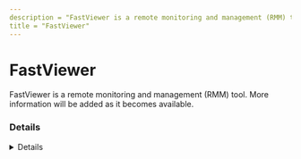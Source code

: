 ---
description = "FastViewer is a remote monitoring and management (RMM) tool. More information will be added as it becomes available."
title = "FastViewer"
---



# FastViewer

FastViewer is a remote monitoring and management (RMM) tool. More information will be added as it becomes available.

### Details
<Details author={""}
         category={""}
         created={""}
         website={""}
         lastModified={"2024-02-07"}
         privileges={""}
         free={ false }
         verification={ false }
/>

#### Installation Paths
<Card code={ ["fastclient.exe", "fastmaster.exe", "FastViewer.exe"] }/>





### Forensic Artifacts




#### Network Artifacts
<EuiSpacer size="xl"/>
<NetworkArtifactsTable data={ [{"Description": "Known remote domains", "Domains": ["*.fastviewer.com", "fastviewer.com"], "Ports": []}] }/>




### Detections
- Detects potential network activity of FastViewer RMM tool
  - [Sigma Rule](https://github.com/magicsword-io/LOLRMM/blob/main/detections/sigma/fastviewer_network_sigma.yml)
- Detects potential processes activity of FastViewer RMM tool
  - [Sigma Rule](https://github.com/magicsword-io/LOLRMM/blob/main/detections/sigma/fastviewer_processes_sigma.yml)

### References
- [https://fastviewer.com/demo/EN_FastViewer_Server%20Installation%20Configuration.pdf](https://fastviewer.com/demo/EN_FastViewer_Server%20Installation%20Configuration.pdf)

